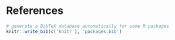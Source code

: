 # References {.unnumbered}

```r
# generate a BibTeX database automatically for some R packages
knitr::write_bib(c('knitr'), 'packages.bib')
```


::: {#refs}
:::
